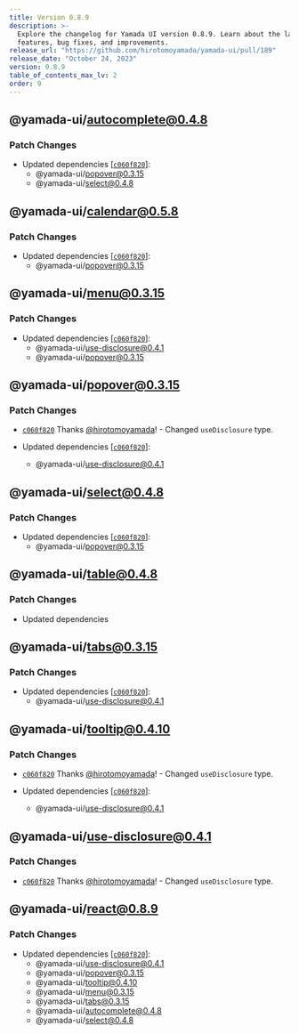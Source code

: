 ```yaml
---
title: Version 0.8.9
description: >-
  Explore the changelog for Yamada UI version 0.8.9. Learn about the latest
  features, bug fixes, and improvements.
release_url: "https://github.com/hirotomoyamada/yamada-ui/pull/189"
release_date: "October 24, 2023"
version: 0.8.9
table_of_contents_max_lv: 2
order: 9
---
```


## @yamada-ui/autocomplete@0.4.8

### Patch Changes

- Updated dependencies \[[`c060f820`](https://github.com/hirotomoyamada/yamada-ui/commit/c060f8203c8a0a4d13d38bef643fc0f719380f22)]:
  - @yamada-ui/popover@0.3.15
  - @yamada-ui/select@0.4.8

## @yamada-ui/calendar@0.5.8

### Patch Changes

- Updated dependencies \[[`c060f820`](https://github.com/hirotomoyamada/yamada-ui/commit/c060f8203c8a0a4d13d38bef643fc0f719380f22)]:
  - @yamada-ui/popover@0.3.15

## @yamada-ui/menu@0.3.15

### Patch Changes

- Updated dependencies \[[`c060f820`](https://github.com/hirotomoyamada/yamada-ui/commit/c060f8203c8a0a4d13d38bef643fc0f719380f22)]:
  - @yamada-ui/use-disclosure@0.4.1
  - @yamada-ui/popover@0.3.15

## @yamada-ui/popover@0.3.15

### Patch Changes

- [`c060f820`](https://github.com/hirotomoyamada/yamada-ui/commit/c060f8203c8a0a4d13d38bef643fc0f719380f22) Thanks [@hirotomoyamada](https://github.com/hirotomoyamada)! - Changed `useDisclosure` type.

- Updated dependencies \[[`c060f820`](https://github.com/hirotomoyamada/yamada-ui/commit/c060f8203c8a0a4d13d38bef643fc0f719380f22)]:
  - @yamada-ui/use-disclosure@0.4.1

## @yamada-ui/select@0.4.8

### Patch Changes

- Updated dependencies \[[`c060f820`](https://github.com/hirotomoyamada/yamada-ui/commit/c060f8203c8a0a4d13d38bef643fc0f719380f22)]:
  - @yamada-ui/popover@0.3.15

## @yamada-ui/table@0.4.8

### Patch Changes

- Updated dependencies

## @yamada-ui/tabs@0.3.15

### Patch Changes

- Updated dependencies \[[`c060f820`](https://github.com/hirotomoyamada/yamada-ui/commit/c060f8203c8a0a4d13d38bef643fc0f719380f22)]:
  - @yamada-ui/use-disclosure@0.4.1

## @yamada-ui/tooltip@0.4.10

### Patch Changes

- [`c060f820`](https://github.com/hirotomoyamada/yamada-ui/commit/c060f8203c8a0a4d13d38bef643fc0f719380f22) Thanks [@hirotomoyamada](https://github.com/hirotomoyamada)! - Changed `useDisclosure` type.

- Updated dependencies \[[`c060f820`](https://github.com/hirotomoyamada/yamada-ui/commit/c060f8203c8a0a4d13d38bef643fc0f719380f22)]:
  - @yamada-ui/use-disclosure@0.4.1

## @yamada-ui/use-disclosure@0.4.1

### Patch Changes

- [`c060f820`](https://github.com/hirotomoyamada/yamada-ui/commit/c060f8203c8a0a4d13d38bef643fc0f719380f22) Thanks [@hirotomoyamada](https://github.com/hirotomoyamada)! - Changed `useDisclosure` type.

## @yamada-ui/react@0.8.9

### Patch Changes

- Updated dependencies \[[`c060f820`](https://github.com/hirotomoyamada/yamada-ui/commit/c060f8203c8a0a4d13d38bef643fc0f719380f22)]:
  - @yamada-ui/use-disclosure@0.4.1
  - @yamada-ui/popover@0.3.15
  - @yamada-ui/tooltip@0.4.10
  - @yamada-ui/menu@0.3.15
  - @yamada-ui/tabs@0.3.15
  - @yamada-ui/autocomplete@0.4.8
  - @yamada-ui/select@0.4.8
